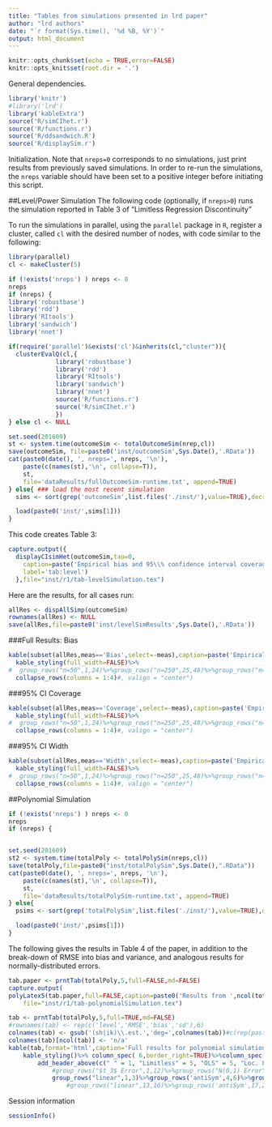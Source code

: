 ```yaml
---
title: "Tables from simulations presented in lrd paper"
author: "lrd authors"
date: "`r format(Sys.time(), '%d %B, %Y')`"
output: html_document
---
```


```r
knitr::opts_chunk$set(echo = TRUE,error=FALSE)
knitr::opts_knit$set(root.dir = '.')
```

General dependencies.
```r
library('knitr')
#library('lrd')
library('kableExtra')
source('R/simCIhet.r')
source('R/functions.r')
source('R/ddsandwich.R')
source('R/displaySim.r')
```



Initialization. Note that `nreps=0` corresponds to no simulations,
just print results from previously saved simulations.
In order to re-run the simulations, the `nreps`
variable should have been set to a positive integer before initiating this script.

##Level/Power Simulation
The following code (optionally, if `nreps>0`) runs the simulation
reported in Table 3 of "Limitless Regression Discontinuity"

To run the simulations in parallel, using the `parallel` package in
`R`,
register a cluster, called `cl` with the desired number of nodes, with
code similar to the following:
```r
library(parallel)
cl <- makeCluster(5)
```

```r
if (!exists('nreps') ) nreps <- 0
nreps
if (nreps) {
library('robustbase')
library('rdd')
library('RItools')
library('sandwich')
library('nnet')

if(require('parallel')&exists('cl')&inherits(cl,"cluster")){
  clusterEvalQ(cl,{
             library('robustbase')
             library('rdd')
             library('RItools')
             library('sandwich')
             library('nnet')
             source('R/functions.r')
             source('R/simCIhet.r')
             })
} else cl <- NULL

set.seed(201609)
st <- system.time(outcomeSim <- totalOutcomeSim(nrep,cl))
save(outcomeSim, file=paste0('inst/outcomeSim',Sys.Date(),'.RData'))
cat(paste0(date(), ', nreps=', nreps, '\n'),
    paste(c(names(st),'\n', collapse=T)),
    st,
    file='dataResults/fullOutcomeSim-runtime.txt', append=TRUE)
} else{ ### load the most recent simulation
  sims <- sort(grep('outcomeSim',list.files('./inst/'),value=TRUE),decreasing=TRUE)

  load(paste0('inst/',sims[1]))
}
```

This code creates Table 3:
```r
capture.output({
  displayCIsimHet(outcomeSim,tau=0,
    caption=paste('Empirical bias and 95\\% confidence interval coverage (%) and width for the analyses of ',ncol(outcomeSim[[1]]),'simulated datasets using either permutation tests, limitless or local OLS methods. The average treatment effect was zero in all conditions; in six conditions the effect was uniquely zero, and in three it was distributed as $t_3$.'),
    label='tab:level')
  },file="inst/r1/tab-levelSimulation.tex")
```
Here are the results, for all cases run:

```r
allRes <- dispAllSimp(outcomeSim)
rownames(allRes) <- NULL
save(allRes,file=paste0('inst/levelSimResults',Sys.Date(),'.RData'))
```

###Full Results: Bias
```r
kable(subset(allRes,meas=='Bias',select=-meas),caption=paste('Empirical bias for the analyses of ',ncol(outcomeSim[[1]]),'simulated datasets using either permutation tests, limitless or local OLS methods. Results for all conditions'),digits=2,format='html')%>%
  kable_styling(full_width=FALSE)%>%
#  group_rows("n=50",1,24)%>%group_rows("n=250",25,48)%>%group_rows("n=2500",49,72)%>%
  collapse_rows(columns = 1:4)#, valign = "center")
```

###95% CI Coverage
```r
kable(subset(allRes,meas=='Coverage',select=-meas),caption=paste('Empirical 95% confidence interval coverage for the analyses of ',ncol(outcomeSim[[1]]),'simulated datasets using either permutation tests, limitless or local OLS methods. Results for all conditions'),digits=2,format='html')%>%
  kable_styling(full_width=FALSE)%>%
#  group_rows("n=50",1,24)%>%group_rows("n=250",25,48)%>%group_rows("n=2500",49,72)%>%
  collapse_rows(columns = 1:4)#, valign = "center")
```

###95% CI Width
```r
kable(subset(allRes,meas=='Width',select=-meas),caption=paste('Empirical 95% confidence interval width for the analyses of ',ncol(outcomeSim[[1]]),'simulated datasets using either permutation tests, limitless or local OLS methods. Results for all conditions'),digits=2,format='html')%>%
  kable_styling(full_width=FALSE)%>%
#  group_rows("n=50",1,24)%>%group_rows("n=250",25,48)%>%group_rows("n=2500",49,72)%>%
  collapse_rows(columns = 1:4)#, valign = "center")
```



##Polynomial Simulation

```r
if (!exists('nreps') ) nreps <- 0
nreps
if (nreps) {


set.seed(201609)
st2 <- system.time(totalPoly <- totalPolySim(nreps,cl))
save(totalPoly,file=paste0("inst/totalPolySim",Sys.Date(),".RData"))
cat(paste0(date(), ', nreps=', nreps, '\n'),
    paste(c(names(st),'\n', collapse=T)),
    st,
    file='dataResults/totalPolySim-runtime.txt', append=TRUE)
} else{
  psims <- sort(grep('totalPolySim',list.files('./inst/'),value=TRUE),decreasing=TRUE)

  load(paste0('inst/',psims[1]))
}
```

The following gives the results in Table 4 of the paper, in addition
to the break-down of RMSE into bias and variance, and analogous
results for normally-distributed errors.

```r
tab.paper <- prntTab(totalPoly,5,full=FALSE,md=FALSE)
capture.output(
polyLatex5(tab.paper,full=FALSE,caption=paste0('Results from ',ncol(totalPoly[[1]]),' simulations of polynomial specifications for RDD analysis, using MM-estimation, OLS or local linear regression. Data generating models were as depicted in Figure~\\ref{fig:dgms}, with $t_{3}$ errors; sample size for all runs was 500, and there was no treatment effect.'),label='tab:poly'),
    file="inst/r1/tab-polynomialSimulation.tex")

tab <- prntTab(totalPoly,5,full=TRUE,md=FALSE)
#rownames(tab) <- rep(c('level','RMSE','bias','sd'),6)
colnames(tab) <- gsub('(sh|ik)\\.est.','deg=',colnames(tab))#c(rep(paste0('deg=',1:4),2),'')
colnames(tab)[ncol(tab)] <- 'n/a'
kable(tab,format='html',caption='Full results for polynomial simulation',digits=2)%>%
    kable_styling()%>% column_spec( 6,border_right=TRUE)%>%column_spec(11,border_right=TRUE)%>%
        add_header_above(c(" " = 1, "Limitless" = 5, "OLS" = 5, "Loc. Lin." = 1))%>%
            #group_rows("$t_3$ Error",1,12)%>%group_rows("N(0,1) Error",13,24)%>%
            group_rows("linear",1,3)%>%group_rows('antiSym',4,6)%>%group_rows('sine',7,9)#%>%
                #group_rows("linear",13,16)%>%group_rows('antiSym',17,20)%>%group_rows('oneSide',21,24)
```


Session information
```r
sessionInfo()
```
